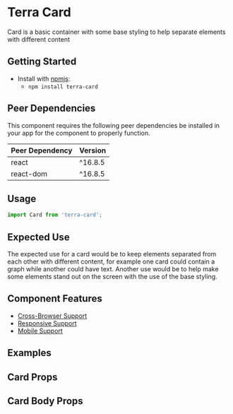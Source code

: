 


<Badge />

# Terra Card

Card is a basic container with some base styling to help separate elements with different content

## Getting Started

- Install with [npmjs](https://www.npmjs.com):
  - `npm install terra-card`

<!-- AUTO-GENERATED-CONTENT:START Peer Dependencies -->
## Peer Dependencies

This component requires the following peer dependencies be installed in your app for the component to properly function.

| Peer Dependency | Version |
|-|-|
| react | ^16.8.5 |
| react-dom | ^16.8.5 |

<!-- AUTO-GENERATED-CONTENT:END -->

## Usage

```jsx
import Card from 'terra-card';
```

## Expected Use

The expected use for a card would be to keep elements separated from each other with different content, for example one card could contain a graph while another could have text. Another use would be to help make some elements stand out on the screen with the use of the base styling.


## Component Features

 * [Cross-Browser Support](https://engineering.cerner.com/terra-ui/about/terra-ui/component-standards#cross-browser-support)
 * [Responsive Support](https://engineering.cerner.com/terra-ui/about/terra-ui/component-standards#responsive-support)
 * [Mobile Support](https://engineering.cerner.com/terra-ui/about/terra-ui/component-standards#mobile-support)

## Examples
<CardDefault title="Card basic example" />
<CardRaised title="Card basic raised example" />
<CardPadding title="Card plus Card Body with default padding" />
<CardPaddingVertical title="Card plus Card Body with only vertical padding" />
<CardPaddingHorizontal title="Card plus Card Body with only horizontal padding" />
<CardPaddingHR title="Card plus padded and non-padded children" />
<CardContentCentered title="Centered content inside card" />
<CardVisuallyHiddenText title="Card with Visually Hidden Text" />

## Card Props
<CardPropsTable />

## Card Body Props
<CardBodyPropsTable />